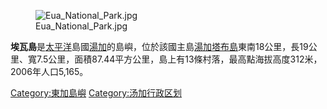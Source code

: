 {{NoteTA
|G1 = 地名
|G2 = nationality
}}
{{Infobox islands
|name = 埃瓦島
|native name = ʻEua
|native name link =
|image name = ʻEuaFromTheISS(Cropped).jpg
|image caption = 
|locator map = 
|location = [[太平洋|太平洋]]
|coordinates= {{coord|21|23|S|174|56|W}}
|archipelago = 
|total islands = 2
|major islands = 1
|area_km2 =87.44
|highest mount =
|elevation_m = 312
|country = {{flag|Tonga}}
|country admin divisions title =
|country admin divisions =
|country largest city = [[奧霍努阿|奧霍努阿]]
|country largest city population = 
|population = 4945
|population as of = 2016
|density_km2 = 
|ethnic groups = 
}}
[[Image:Eua_National_Park.jpg|thumb]]

'''埃瓦島'''是[[太平洋|太平洋]]島國[[湯加|湯加]]的島嶼，位於該國主島[[湯加塔布島|湯加塔布島]]東南18公里，長19公里、寬7.5公里，面積87.44平方公里，島上有13條村落，最高點海拔高度312米，2006年人口5,165。

{{coord|21|23|15|S|174|56|02|W|region:TO_type:isle|display=title}}
{{東加行政區劃}}
{{Tonga-stub}}
[[Category:東加島嶼|Category:東加島嶼]]
[[Category:汤加行政区划|Category:汤加行政区划]]